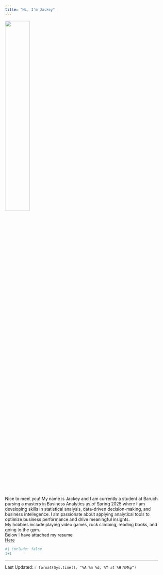 ```yaml
---
title: "Hi, I'm Jackey"
---
```

![](me.jpg){width=40%}\
Nice to meet you! My name is Jackey and I am currently a student at Baruch pursing a masters in Business Analytics as of Spring 2025 where I am developing skills in statistical analysis, data-driven decision-making, and business intellegence. I am passionate about applying analytical tools to optimize business performance and drive meaningful insights.\
My hobbies include playing video games, rock climbing, reading books, and going to the gym.\
Below I have attached my resume\
[Here](Jackey Chen Resume.pdf)
```r
#| include: false
1+1
```
--------------
Last Updated: `r format(Sys.time(), "%A %m %d, %Y at %H:%M%p")`